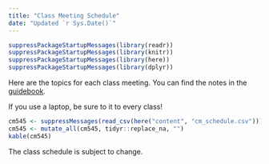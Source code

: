 ```yaml
---
title: "Class Meeting Schedule"
date: "Updated `r Sys.Date()`"
---
```


```r
suppressPackageStartupMessages(library(readr))
suppressPackageStartupMessages(library(knitr))
suppressPackageStartupMessages(library(here))
suppressPackageStartupMessages(library(dplyr))
```

Here are the topics for each class meeting. You can find the notes in the [guidebook](https://wiernik-datascience-guide.netlify.com).

If you use a laptop, be sure to it to every class!

```r
cm545 <- suppressMessages(read_csv(here("content", "cm_schedule.csv")))
cm545 <- mutate_all(cm545, tidyr::replace_na, "")
kable(cm545)
```

The class schedule is subject to change.
